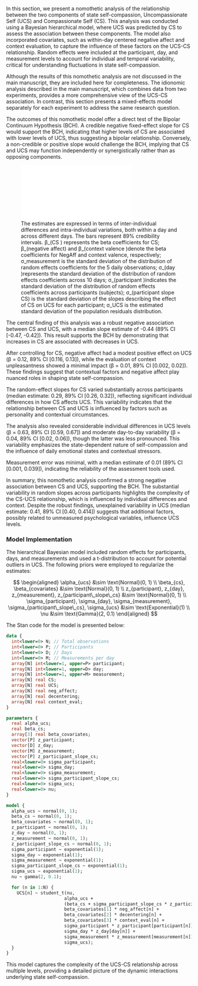 In this section, we present a nomothetic analysis of the relationship between the two components of state self-compassion, Uncompassionate Self (UCS) and Compassionate Self (CS). This analysis was conducted using a Bayesian hierarchical model, where UCS was predicted by CS to assess the association between these components. The model also incorporated covariates, such as within-day centered negative affect and context evaluation, to capture the influence of these factors on the UCS-CS relationship. Random effects were included at the participant, day, and measurement levels to account for individual and temporal variability, critical for understanding fluctuations in state self-compassion.

Although the results of this nomothetic analysis are not discussed in the main manuscript, they are included here for completeness. The idionomic analysis described in the main manuscript, which combines data from two experiments, provides a more comprehensive view of the UCS-CS association. In contrast, this section presents a mixed-effects model separately for each experiment to address the same research question.

The outcomes of this nomothetic model offer a direct test of the Bipolar Continuum Hypothesis (BCH). A credible negative fixed-effect slope for CS would support the BCH, indicating that higher levels of CS are associated with lower levels of UCS, thus suggesting a bipolar relationship. Conversely, a non-credible or positive slope would challenge the BCH, implying that CS and UCS may function independently or synergistically rather than as opposing components.

![The estimates are expressed in terms of inter-individual differences and intra-individual variations, both within a day and across different days. The bars represent 89% credibility intervals. β_(CS ) represents the beta coefficients for CS; β_(negative affect) and β_(context valence )denote the beta coefficients for NegAff and context valence, respectively; σ_measurement is the standard deviation of the distribution of random effects coefficients for the 5 daily observations; σ_(day )represents the standard deviation of the distribution of random effects coefficients across 10 days; σ_(participant )indicates the standard deviation of the distribution of random effects coefficients across participants (subjects); σ_(participant slope CS) is the standard deviation of the slopes describing the effect of CS on UCS for each participant; σ_UCS is the estimated standard deviation of the population residuals distribution.](./sections/figures/plot_bch_piel.pdf)

The central finding of this analysis was a robust negative association between CS and UCS, with a median slope estimate of -0.44 (89% CI [-0.47, -0.42]). This result supports the BCH by demonstrating that increases in CS are associated with decreases in UCS.

After controlling for CS, negative affect had a modest positive effect on UCS (β = 0.12, 89% CI [0.116, 0.13]), while the evaluation of context unpleasantness showed a minimal impact (β = 0.01, 89% CI [0.002, 0.02]). These findings suggest that contextual factors and negative affect play nuanced roles in shaping state self-compassion.

The random-effect slopes for CS varied substantially across participants (median estimate: 0.29, 89% CI [0.26, 0.32]), reflecting significant individual differences in how CS affects UCS. This variability indicates that the relationship between CS and UCS is influenced by factors such as personality and contextual circumstances.

The analysis also revealed considerable individual differences in UCS levels (β = 0.63, 89% CI [0.59, 0.67]) and moderate day-to-day variability (β = 0.04, 89% CI [0.02, 0.06]), though the latter was less pronounced. This variability emphasizes the state-dependent nature of self-compassion and the influence of daily emotional states and contextual stressors.

Measurement error was minimal, with a median estimate of 0.01 (89% CI [0.001, 0.039]), indicating the reliability of the assessment tools used.

In summary, this nomothetic analysis confirmed a strong negative association between CS and UCS, supporting the BCH. The substantial variability in random slopes across participants highlights the complexity of the CS-UCS relationship, which is influenced by individual differences and context. Despite the robust findings, unexplained variability in UCS (median estimate: 0.41, 89% CI [0.40, 0.414]) suggests that additional factors, possibly related to unmeasured psychological variables, influence UCS levels.

### Model Implementation

The hierarchical Bayesian model included random effects for participants, days, and measurements and used a t-distribution to account for potential outliers in UCS. The following priors were employed to regularize the estimates:

$$
\begin{aligned}
\alpha_{ucs} &\sim \text{Normal}(0, 1) \\
\beta_{cs}, \beta_{covariates} &\sim \text{Normal}(0, 1) \\
z_{participant}, z_{day}, z_{measurement}, z_{participant\_slope\_cs} &\sim \text{Normal}(0, 1) \\
\sigma_{participant}, \sigma_{day}, \sigma_{measurement}, \sigma_{participant\_slope\_cs}, \sigma_{ucs} &\sim \text{Exponential}(1) \\
\nu &\sim \text{Gamma}(2, 0.1)
\end{aligned}
$$

The Stan code for the model is presented below:

```stan
data {
  int<lower=0> N; // Total observations
  int<lower=0> P; // Participants
  int<lower=0> D; // Days
  int<lower=0> M; // Measurements per day
  array[N] int<lower=1, upper=P> participant; 
  array[N] int<lower=1, upper=D> day; 
  array[N] int<lower=1, upper=M> measurement;
  array[N] real CS; 
  array[N] real UCS;
  array[N] real neg_affect; 
  array[N] real decentering;
  array[N] real context_eval;
}

parameters {
  real alpha_ucs;
  real beta_cs;
  array[3] real beta_covariates;
  vector[P] z_participant;
  vector[D] z_day;
  vector[M] z_measurement;
  vector[P] z_participant_slope_cs;
  real<lower=0> sigma_participant;
  real<lower=0> sigma_day;
  real<lower=0> sigma_measurement;
  real<lower=0> sigma_participant_slope_cs;
  real<lower=0> sigma_ucs;
  real<lower=0> nu;
}

model {
  alpha_ucs ~ normal(0, 1);
  beta_cs ~ normal(0, 1);
  beta_covariates ~ normal(0, 1);
  z_participant ~ normal(0, 1);
  z_day ~ normal(0, 1);
  z_measurement ~ normal(0, 1);
  z_participant_slope_cs ~ normal(0, 1);
  sigma_participant ~ exponential(1);
  sigma_day ~ exponential(1);
  sigma_measurement ~ exponential(1);
  sigma_participant_slope_cs ~ exponential(1);
  sigma_ucs ~ exponential(1);
  nu ~ gamma(2, 0.1);

  for (n in 1:N) {
    UCS[n] ~ student_t(nu,
                      alpha_ucs +
                      (beta_cs + sigma_participant_slope_cs * z_participant_slope_cs[participant[n]]) * CS[n] +
                      beta_covariates[1] * neg_affect[n] +
                      beta_covariates[2] * decentering[n] +
                      beta_covariates[3] * context_eval[n] +
                      sigma_participant * z_participant[participant[n]] +
                      sigma_day * z_day[day[n]] +
                      sigma_measurement * z_measurement[measurement[n]],
                      sigma_ucs);
  }
}
```

This model captures the complexity of the UCS-CS relationship across multiple levels, providing a detailed picture of the dynamic interactions underlying state self-compassion.
